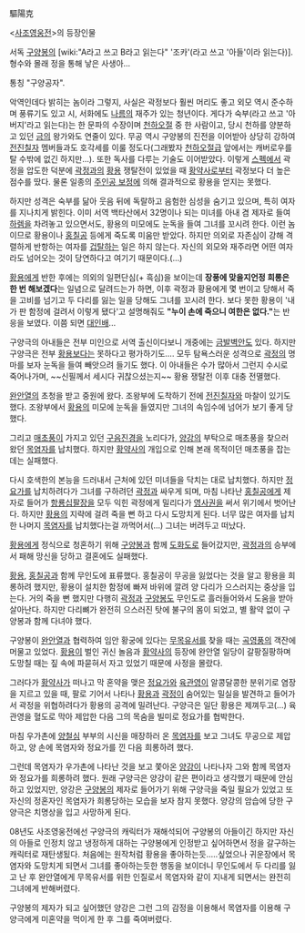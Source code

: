 驅陽克

<[[사조영웅전]]>의 등장인물

서독 [[구양봉]]의 [wiki:"A라고 쓰고 B라고 읽는다" '조카'(라고 쓰고 '아들'이라 읽는다)].
형수와 몰래 정을 통해 낳은 사생아...

통칭 "구양공자".

악역인데다 밝히는 놈이라 그렇지, 사실은 곽정보다 훨씬 머리도 좋고 외모 역시 준수하며 풍류기도 있고 시, 서화에도 [[나름]]의 재주가 있는 청년이다. 게다가 숙부(라고 쓰고 '아버지'라고 읽는다)는 한 문파의 수장이며 [[천하오절]] 중 한 사람이고, 당시 천하를 양분하고 있던 [[금]]의 왕가와도 연줄이 있다. 무공 역시 구양봉의 진전을 이어받아 상당히 강하여 [[전진칠자]] 멤버들과도 호각세를 이룰 정도다(그래봤자 [[천하오절]]급 앞에서는 캐버로우를 탈 수밖에 없긴 하지만...). 또한 독사를 다루는 기술도 이어받았다. 이렇게 [[스펙]]에서 곽정을 압도한 덕분에 [[곽정]]과의 [[황용]] 쟁탈전이 있었을 때 [[황약사]]로부터 곽정보다 더 높은 점수를 땄다. 물론 일종의 [[주인공 보정]]에 의해 결과적으로 황용을 얻지는 못했다.

하지만 성격은 숙부를 닮아 웃음 뒤에 독랄하고 음험한 심성을 숨기고 있으며, 특히 여자를 지나치게 밝힌다. 이미 서역 백타산에서 32명이나 되는 미녀를 아내 겸 제자로 들여 [[하렘]]을 차려놓고 있으면서도, 황용의 미모에도 눈독을 들여 그녀를 꼬시려 한다. 이런 놈이므로 황용이나 [[홍칠공]] 등에게 죽도록 미움만 받았다. 하지만 의외로 자존심이 강해 격렬하게 반항하는 여자를 [[겁탈]]하는 일은 하지 않는다. 자신의 외모와 재주라면 어떤 여자라도 넘어오는 것이 당연하다고 여기기 때문이다.(…)

[[황용]]에게 반한 후에는 의외의 일편단심(+ 흑심)을 보이는데 '''장풍에 맞을지언정 희롱은 한 번 해보겠다'''는 일념으로 달려드는가 하면, 이후 곽정과 황용에게 몇 번이고 당해서 죽을 고비를 넘기고 두 다리를 잃는 일을 당해도 그녀를 꼬시려 한다. 보다 못한 황용이 '내가 판 함정에 걸려서 이렇게 됐다'고 설명해줘도 '''"누이 손에 죽으니 여한은 없다."'''는 반응을 보였다. 이쯤 되면 [[대인배]]... 

구양극의 아내들은 전부 미인으로 서역 출신이다보니 개중에는 [[금발]][[벽안]]도 있다. 하지만 구양극은 전부 [[황용]]보다는 못하다고 평가하기도…. 모두 탐욕스러운 성격으로 [[곽정]]의 명마를 보자 눈독을 들여 빼앗으려 들기도 했다. 이 아내들은 수가 많아서 그런지 수시로 죽어나가며, ~~신필께서 세시다 귀찮으셨는지~~ 황용 쟁탈전 이후 대충 전멸했다.

[[완안열]]의 초청을 받고 중원에 왔다. 조왕부에 도착하기 전에 [[전진칠자]]와 마찰이 있기도 했다. 조왕부에서 [[황용]]의 미모에 눈독을 들였지만 그녀의 속임수에 넘어가 보기 좋게 당했다.

그리고 [[매초풍]]이 가지고 있던 [[구음진경]]을 노리다가, [[양강]]의 부탁으로 매초풍을 찾으러 왔던 [[목염자]]를 납치했다. 하지만 [[황약사]]의 개입으로 인해 본래 목적이던 매초풍을 잡는데는 실패했다.

다시 호색한의 본능을 드러내서 근처에 있던 미녀들을 닥치는 대로 납치했다. 하지만 [[정요가]]를 납치하려다가 그녀를 구하려던 [[곽정]]과 싸우게 되며, 마침 나타난 [[홍칠공]]에게 제자로 들어가 [[항룡십팔장]]을 모두 익힌 곽정에게 밀리다가 [[영사권]]을 써서 위기에서 벗어난다. 하지만 [[황용]]의 지략에 걸려 죽을 뻔 하고 다시 도망치게 된다. 너무 많은 여자를 납치한 나머지 [[목염자]]를 납치했다는걸 까먹어서(…) 그녀는 버려두고 떠났다.

[[황용]]에게 정식으로 청혼하기 위해 [[구양봉]]과 함께 [[도화도]]로 들어갔지만, [[곽정]]과의 승부에서 패해 망신을 당하고 결혼에도 실패했다.

[[황용]], [[홍칠공]]과 함께 무인도에 표류했다. 홍칠공이 무공을 잃었다는 것을 알고 황용을 희롱하려 했지만, 황용이 설치한 함정에 빠져 바위에 깔려 양 다리가 으스러지는 중상을 입는다. 거의 죽을 뻔 했지만 다행히 [[곽정]]과 [[구양봉]]도 무인도로 흘러들어와서 도움을 받아 살아난다. 하지만 다리뼈가 완전히 으스러진 탓에 불구의 몸이 되었고, 별 활약 없이 구양봉과 함께 다녀야 했다.

구양봉이 [[완안열]]과 협력하여 임안 황궁에 있다는 [[무목유서]]를 찾을 때는 [[곡영풍]]의 객잔에 머물고 있었다. [[황용]]이 벌인 귀신 놀음과 [[황약사]]의 등장에 완안열 일당이 갈팡질팡하며 도망칠 때는 짚 속에 파묻혀서 자고 있었기 때문에 사정을 몰랐다.

그러다가 [[황약사]]가 떠나고 막 혼약을 맺은 [[정요가]]와 [[육관영]]이 알콩달콩한 분위기로 염장을 지르고 있을 때, 팔로 기어서 나타나 [[황용]]과 [[곽정]]이 숨어있는 밀실을 발견하고 들어가서 곽정을 위협하려다가 황용의 공격에 밀려난다. 구양극은 일단 황용은 제껴두고(…) 육관영을 혈도로 막아 제압한 다음 그의 목숨을 빌미로 정요가를 협박한다.

마침 우가촌에 [[양철심]] 부부의 시신을 매장하러 온 [[목염자]]를 보고 그녀도 무공으로 제압하고, 양 손에 목염자와 정요가를 낀 다음 희롱하려 했다.

그런데 목염자가 우가촌에 나타난 것을 보고 쫓아온 [[양강]]이 나타나자 그와 함께 목염자와 정요가를 희롱하려 했다. 원래 구양극은 양강이 같은 편이라고 생각했기 때문에 안심하고 있었지만, 양강은 [[구양봉]]의 제자로 들어가기 위해 구양극을 죽일 필요가 있었고 또 자신의 정혼자인 목염자가 희롱당하는 모습을 보자 참지 못했다. 양강의 암습에 당한 구양극은 치명상을 입고 사망하게 된다.

08년도 사조영웅전에선 구양극의 캐릭터가 재해석되어 구양봉의 아들이긴 하지만 자신의 아들로 인정치 않고 냉정하게 대하는 구양봉에게 인정받고 싶어하면서 정을 갈구하는 캐릭터로 재탄생됬다. 처음에는 원작처럼 황용을 좋아하는듯.....싶었으나 귀운장에서 목염자와 도망치게 되면서 그녀를 좋아하는듯한 행동을 보이더니 무인도에서 두 다리를 잃고 난 후 완안열에게 무목유서를 위한 인질로서 목염자와 같이 지내게 되면서는 완전히 그녀에게 반해버렸다. 

구양봉의 제자가 되고 싶어했던 양강은 그런 그의 감정을 이용해서 목염자를 이용해 구양극에게 미혼약을 먹이게 한 후 그를 죽여버렸다.
